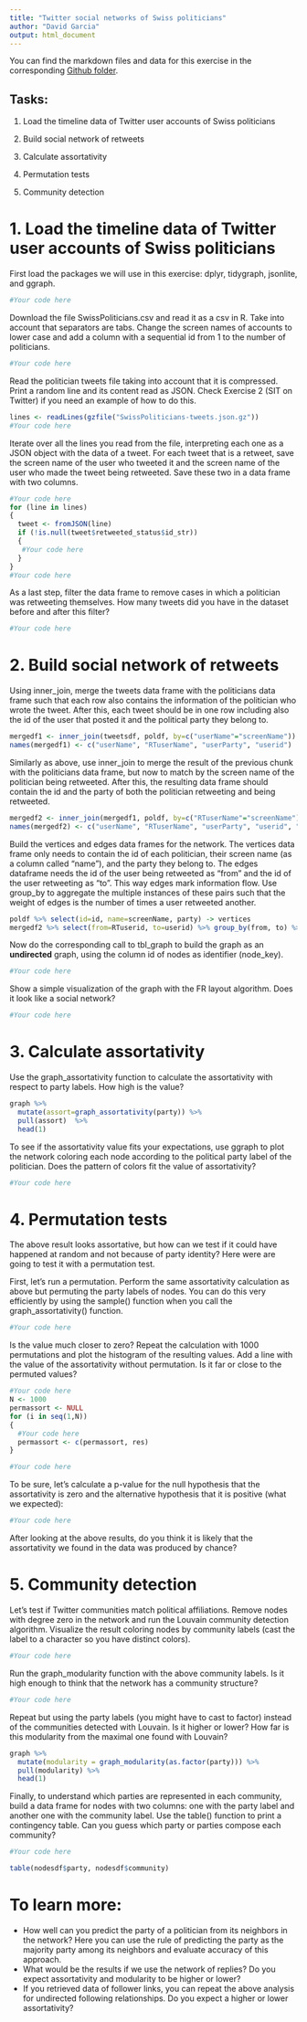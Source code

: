 ```yaml
---
title: "Twitter social networks of Swiss politicians"
author: "David Garcia"
output: html_document
---
```


You can find the markdown files and data for this exercise in the corresponding [Github folder](https://github.com/dgarcia-eu/SocialDataScience/tree/master/Exercises/04_Assortativity_Twitter).

## Tasks:

1. Load the timeline data of Twitter user accounts of Swiss politicians

2. Build social network of retweets

3. Calculate assortativity

4. Permutation tests

5. Community detection

# 1. Load the timeline data of Twitter user accounts of Swiss politicians

First load the packages we will use in this exercise: dplyr, tidygraph, jsonlite, and ggraph.
```r
#Your code here
```

Download the file SwissPoliticians.csv and read it as a csv in R. Take into account that separators are tabs. Change the screen names of accounts to lower case and add a column with a sequential id from 1 to the number of politicians.

```r
#Your code here
```

Read the politician tweets file taking into account that it is compressed. Print a random line and its content read as JSON. Check Exercise 2 (SIT on Twitter) if you need an example of how to do this.

```r
lines <- readLines(gzfile("SwissPoliticians-tweets.json.gz"))
#Your code here
```

Iterate over all the lines you read from the file, interpreting each one as a JSON object with the data of a tweet. For each tweet that is a retweet, save the screen name of the user who tweeted it and the screen name of the user who made the tweet being retweeted. Save these two in a data frame with two columns.

```r
#Your code here
for (line in lines)
{
  tweet <- fromJSON(line)
  if (!is.null(tweet$retweeted_status$id_str))
  {
   #Your code here
  } 
}
#Your code here
```


As a last step, filter the data frame to remove cases in which a politician was retweeting themselves. How many tweets did you have in the dataset before and after this filter?

```r
#Your code here
```

# 2. Build social network of retweets

Using inner_join, merge the tweets data frame with the politicians data frame such that each row also contains the information of the politician who wrote the tweet. After this, each tweet should be in one row including also the id of the user that posted it and the political party they belong to.

```r
mergedf1 <- inner_join(tweetsdf, poldf, by=c("userName"="screenName"))
names(mergedf1) <- c("userName", "RTuserName", "userParty", "userid")
```

Similarly as above, use inner_join to merge the result of the previous chunk with the politicians data frame, but now to match by the screen name of the politician being retweeted. After this, the resulting data frame should contain the id and the party of both the politician retweeting and being retweeted.

```r
mergedf2 <- inner_join(mergedf1, poldf, by=c("RTuserName"="screenName"))
names(mergedf2) <- c("userName", "RTuserName", "userParty", "userid", "RTparty", "RTuserid")
```

Build the vertices and edges data frames for the network. The vertices data frame only needs to contain the id of each politician, their screen name (as a column called "name"), and the party they belong to. The edges dataframe needs the id of the user being retweeted as "from" and the id of the user retweeting as "to". This way edges mark information flow. Use group_by to aggregate the multiple instances of these pairs such that the weight of edges is the number of times a user retweeted another.

```r
poldf %>% select(id=id, name=screenName, party) -> vertices
mergedf2 %>% select(from=RTuserid, to=userid) %>% group_by(from, to) %>% summarize(weight=n()) -> edges
```

Now do the corresponding call to tbl_graph to build the graph as an **undirected** graph, using the column id of nodes as identifier (node_key).
```r
#Your code here
```

Show a simple visualization of the graph with the FR layout algorithm. Does it look like a social network?
```r
#Your code here
```

# 3. Calculate assortativity

Use the graph_assortativity function to calculate the assortativity with respect to party labels. How high is the value?
```r
graph %>% 
  mutate(assort=graph_assortativity(party)) %>% 
  pull(assort)  %>% 
  head(1)
```


To see if the assortativity value fits your expectations, use ggraph to plot the network coloring each node according to the political party label of the politician. Does the pattern of colors fit the value of assortativity?
```r
#Your code here
```

# 4. Permutation tests

The above result looks assortative, but how can we test if it could have happened at random and not because of party identity? Here were are going to test it with a permutation test.

First, let's run a permutation. Perform the same assortativity calculation as above but permuting the party labels of nodes. You can do this very efficiently by using the sample() function when you call the graph_assortativity() function.
```r
#Your code here
```

Is the value much closer to zero?
Repeat the calculation with 1000 permutations and plot the histogram of the resulting values. Add a line with the value of the assortativity without permutation. Is it far or close to the permuted values?
```r
#Your code here
N <- 1000
permassort <- NULL
for (i in seq(1,N))
{
  #Your code here
  permassort <- c(permassort, res)
}

#Your code here
```

To be sure, let's calculate a p-value for the null hypothesis that the assortativity is zero and the alternative hypothesis that it is positive (what we expected):

```r
#Your code here
```

After looking at the above results, do you think it is likely that the assortativity we found in the data was produced by chance?

# 5. Community detection

Let's test if Twitter communities match political affiliations. Remove nodes with degree zero in the network and run the Louvain community detection algorithm. Visualize the result coloring nodes by community labels (cast the label to a character so you have distinct colors).

```r
#Your code here
```

Run the graph_modularity function with the above community labels. Is it high enough to think that the network has a community structure?

```r
#Your code here
```

Repeat but using the party labels (you might have to cast to factor) instead of the communities detected with Louvain. Is it higher or lower? How far is this modularity from the maximal one found with Louvain?
```r
graph %>% 
  mutate(modularity = graph_modularity(as.factor(party))) %>% 
  pull(modularity) %>% 
  head(1)
```

Finally, to understand which parties are represented in each community, build a data frame for nodes with two columns: one with the party label and another one with the community label. Use the table() function to print a contingency table. Can you guess which party or parties compose each community?
```r
#Your code here

table(nodesdf$party, nodesdf$community)
```


# To learn more:

- How well can you predict the party of a politician from its neighbors in the network? Here you can use the rule of predicting the party as the majority party among its neighbors and evaluate accuracy of this approach.
- What would be the results if we use the network of replies? Do you expect assortativity and modularity to be higher or lower?
- If you retrieved data of follower links, you can repeat the above analysis for undirected following relationships. Do you expect a higher or lower assortativity?



